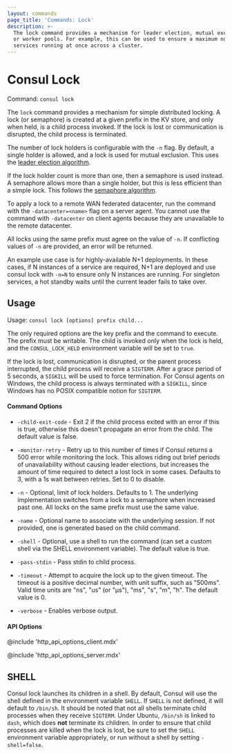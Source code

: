 ```yaml
---
layout: commands
page_title: 'Commands: Lock'
description: >-
  The lock command provides a mechanism for leader election, mutual exclusion,
  or worker pools. For example, this can be used to ensure a maximum number of
  services running at once across a cluster.
---
```


# Consul Lock

Command: `consul lock`

The `lock` command provides a mechanism for simple distributed locking.
A lock (or semaphore) is created at a given prefix in the KV store,
and only when held, is a child process invoked. If the lock is lost or
communication is disrupted, the child process is terminated.

The number of lock holders is configurable with the `-n` flag. By default,
a single holder is allowed, and a lock is used for mutual exclusion. This
uses the [leader election algorithm](https://learn.hashicorp.com/tutorials/consul/application-leader-elections).

If the lock holder count is more than one, then a semaphore is used instead.
A semaphore allows more than a single holder, but this is less efficient than
a simple lock. This follows the [semaphore algorithm](/consul/tutorials/developer-configuration/distributed-semaphore).

To apply a lock to a remote WAN federated datacenter, run the command with the `-datacenter=<name>` flag on a server agent. You cannot use the command with `-datacenter` on client agents because they are unavailable to the remote datacenter.

All locks using the same prefix must agree on the value of `-n`. If conflicting
values of `-n` are provided, an error will be returned.

An example use case is for highly-available N+1 deployments. In these
cases, if N instances of a service are required, N+1 are deployed and use
consul lock with `-n=N` to ensure only N instances are running. For singleton
services, a hot standby waits until the current leader fails to take over.

## Usage

Usage: `consul lock [options] prefix child...`

The only required options are the key prefix and the command to execute.
The prefix must be writable. The child is invoked only when the lock is held,
and the `CONSUL_LOCK_HELD` environment variable will be set to `true`.

If the lock is lost, communication is disrupted, or the parent process
interrupted, the child process will receive a `SIGTERM`. After a grace period
of 5 seconds, a `SIGKILL` will be used to force termination. For Consul agents
on Windows, the child process is always terminated with a `SIGKILL`, since
Windows has no POSIX compatible notion for `SIGTERM`.

#### Command Options

- `-child-exit-code` - Exit 2 if the child process exited with an error
  if this is true, otherwise this doesn't propagate an error from the
  child. The default value is false.

- `-monitor-retry` - Retry up to this number of times if Consul returns a 500 error
  while monitoring the lock. This allows riding out brief periods of unavailability
  without causing leader elections, but increases the amount of time required
  to detect a lost lock in some cases. Defaults to 3, with a 1s wait between retries.
  Set to 0 to disable.

- `-n` - Optional, limit of lock holders. Defaults to 1. The underlying
  implementation switches from a lock to a semaphore when increased past
  one. All locks on the same prefix must use the same value.

- `-name` - Optional name to associate with the underlying session.
  If not provided, one is generated based on the child command.

- `-shell` - Optional, use a shell to run the command (can set a custom shell via the
  SHELL environment variable). The default value is true.

- `-pass-stdin` - Pass stdin to child process.

- `-timeout` - Attempt to acquire the lock up to the given timeout. The timeout is a
  positive decimal number, with unit suffix, such as "500ms". Valid time units
  are "ns", "us" (or "µs"), "ms", "s", "m", "h". The default value is 0.

- `-verbose` - Enables verbose output.

#### API Options

@include 'http_api_options_client.mdx'

@include 'http_api_options_server.mdx'

## SHELL

Consul lock launches its children in a shell. By default, Consul will use the shell
defined in the environment variable `SHELL`. If `SHELL` is not defined, it will
default to `/bin/sh`. It should be noted that not all shells terminate child
processes when they receive `SIGTERM`. Under Ubuntu, `/bin/sh` is linked to `dash`,
which does **not** terminate its children. In order to ensure that child processes
are killed when the lock is lost, be sure to set the `SHELL` environment variable
appropriately, or run without a shell by setting `-shell=false`.
